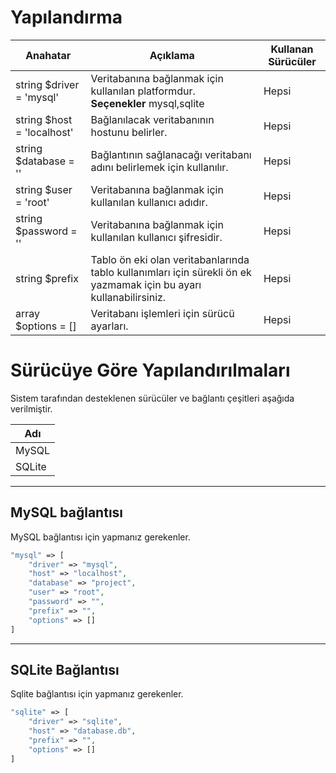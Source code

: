 # <a data-ajax="true" id="configs" accesskey="configs">Yapılandırma</a>

|Anahatar|Açıklama|Kullanan Sürücüler|
|-------------------------|---------|------|
|<span class="type">string</span> <span class="variable">$driver</span> = <span class="nail">'mysql'</span> | Veritabanına bağlanmak için kullanılan platformdur.<br>__Seçenekler__ mysql,sqlite | Hepsi |
|<span class="type" data-type="string">string</span> <span class="variable">$host</span> = <span class="nail">'localhost'</span>| Bağlanılacak veritabanının hostunu belirler.  | Hepsi |
|<span class="type" data-type="string">string</span> <span class="variable">$database</span> = <span class="nail">''</span>| Bağlantının sağlanacağı veritabanı adını belirlemek için kullanılır.  | Hepsi |
|<span class="type">string</span> <span class="variable">$user</span> = <span class="nail">'root'</span>| Veritabanına bağlanmak için kullanılan kullanıcı adıdır. | Hepsi |
|<span class="type">string</span> <span class="variable">$password</span> = <span class="nail">''</span>| Veritabanına bağlanmak için kullanılan kullanıcı şifresidir. | Hepsi |
| <span class="type">string</span> <span class="variable">$prefix</span>|   Tablo ön eki olan veritabanlarında tablo kullanımları için sürekli ön ek yazmamak için bu ayarı kullanabilirsiniz. | Hepsi |
| <span class="type">array</span> <span class="variable">$options</span> = <span class="nail">[]</span>  | Veritabanı işlemleri için sürücü ayarları. | Hepsi |

# <a data-ajax="true" id="config-with-driver" accesskey="config-with-driver">Sürücüye Göre Yapılandırılmaları</a>
Sistem tarafından desteklenen sürücüler ve bağlantı çeşitleri aşağıda verilmiştir.

| Adı    |
|--------|
| MySQL  |
| SQLite |

<hr>

## <a data-ajax="true" id="MySQL" accesskey="MySQL">MySQL bağlantısı</a>
MySQL bağlantısı için yapmanız gerekenler.
```php
"mysql" => [
    "driver" => "mysql",
    "host" => "localhost",
    "database" => "project",
    "user" => "root",
    "password" => "",
    "prefix" => "",
    "options" => []
]
```

<hr>

## <a data-ajax="true" id="SQLite" accesskey="SQLite">SQLite Bağlantısı</a>
Sqlite bağlantısı için yapmanız gerekenler.

```php
"sqlite" => [
    "driver" => "sqlite",
    "host" => "database.db",
    "prefix" => "",
    "options" => []
]
```
